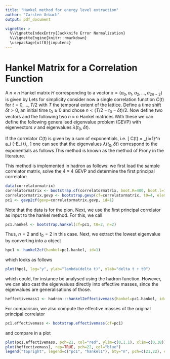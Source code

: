```yaml
---
title: "Hankel method for energy level extraction"
author: "Carsten Urbach"
output: pdf_document

vignette: >
  %\VignetteIndexEntry{Jackknife Error Normalization}
  %\VignetteEngine{knitr::rmarkdown}
  \usepackage[utf8]{inputenc}
---
```


# Hankel Matrix for a Correlation Function

A $n\times n$ Hankel matrix $H$ corresponding to a vector
$x=(a_0, a_1, a_2, \ldots, a_{2n-2})$ is given by
\begin{equation}
H[x, n] =
\begin{pmatrix}
a_0 & a_1 & a_2 & \ldots & a_{n-1} \\
a_1 & a_2 & a_3 & \ldots & a_{n} \\
a_2 &     &     &        & \vdots \\
\vdots &  &     &        & \vdots \\
a_{n-1} & \ldots &   &   & a_{2n-2} \\
\end{pmatrix}
\end{equation}
Lets for simplicity consider now a single correlation function $C(t)$
for $t = 0, \ldots, T/2$ with $T$ the temporal extent of the
lattice. Define a time shift $\delta t > 0$, an initial time
$t_0\geq 0$ and chose $n < (T/2 - t_0 -\delta t)/2$. Now define two
vectors 
\begin{equation}
\begin{split}
x_1 &= (C(t_0), C(t_0+1), \ldots, C(T/2))\\
x_2 &= (C(t_0+\delta t), C(t_0+\delta t+1), \ldots, C(T/2))\\
\end{split}
\end{equation}
and the following two $n\times n$ Hankel matrices
\begin{equation}
H_1 = H[x_1, n]\,,\qquad H_2 = H[x_2, n]\,.
\end{equation}
With these we can define the following generalised eigenvalue problem
(GEVP)
\begin{equation}
H_2\, v\ =\ H_1\, \lambda(t_0, \delta t)\, v
\end{equation}
with eigenvectors $v$ and eigenvalues $\lambda(t_0, \delta t)$.

If the correlator $C(t)$ is given by a sum of exponentials, i.e.
\[
C(t)\ =\ \sum_{i=1}^n a_i \exp(-E_i t)\,,
\]
one can see that the eigenvalues $\lambda(t_0, \delta t)$ correspond
to the exponentials as follows
\begin{equation}
\lambda_i(t_0, \delta t)\ =\ \exp(-E_i \delta t)\,.
\end{equation}
This method is known as the method of Prony \cite{} in the literature.

This method is implemented in hadron as follows: we first load the
sample correlator matrix, solve the $4\times 4$ GEVP and determine the first
principal correlator:

```r
data(correlatormatrix)
correlatormatrix <- bootstrap.cf(correlatormatrix, boot.R=400, boot.l=1, seed=132435)
correlatormatrix.gevp <- bootstrap.gevp(cf=correlatormatrix, t0=4, element.order=c(1,2,3,4))
pc1 <- gevp2cf(gevp=correlatormatrix.gevp, id=1)
```

Note that the data is for the pion.
Next, we use the first principal correlator as input to the hankel
method. For this, we call

```r
pc1.hankel <- bootstrap.hankel(cf=pc1, t0=2, n=2)
```

Thus, $n=2$ and $t_0=2$ in this case. Next, we extract the lowest
eigenvalue by converting into a \texttt{cf} object

```r
hpc1 <- hankel2cf(hankel=pc1.hankel, id=1)
```

which looks as follows

```r
plot(hpc1, log="y", ylab="lambda(delta t)", xlab="delta t + t0")
```

which could, for instance be analysed using the \texttt{matrixfit}
hadron function. However, we can also cast the eigenvalues directly
into effective masses, since the eigenvalues are generalisations of
those.

```r
heffectivemass1 <- hadron:::hankel2effectivemass(hankel=pc1.hankel, id=1)
```

For comparison, we also compute the effective masses of the original
principal correlator

```r
pc1.effectivemass <- bootstrap.effectivemass(cf=pc1)
```

and compare in a plot

```r
plot(pc1.effectivemass, pch=21, col="red", ylim=c(0,1.1), xlim=c(0,18))
plot(heffectivemass1, rep=TRUE, pch=22, col="blue")
legend("topright", legend=c("pc1", "hankel1"), bty="n", pch=c(21,22), col=c("red", "blue"))
```
